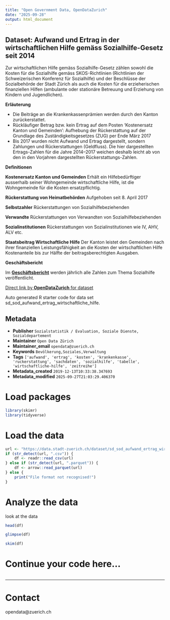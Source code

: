 ```yaml
---
title: "Open Government Data, OpenDataZurich"
date: "2025-09-28"
output: html_document
---
```


## Dataset: Aufwand und Ertrag in der wirtschaftlichen Hilfe gemäss Sozialhilfe-Gesetz seit 2014

Zur wirtschaftlichen Hilfe gemäss Sozialhilfe-Gesetz zählen sowohl die Kosten für die Sozialhilfe gemäss SKOS-Richtlinien (Richtlinien der Schweizerischen Konferenz für Sozialhilfe) und der Beschlüsse der Sozialbehörde der Stadt Zürich als auch die Kosten für die erzieherischen finanziellen Hilfen (ambulante oder stationäre Betreuung und Erziehung von Kindern und Jugendlichen).


**Erläuterung**


- Die Beiträge an die Krankenkassenprämien werden durch den Kanton zurückerstattet.
- Rückläufiger Betrag bzw. kein Ertrag auf dem Posten 'Kostenersatz Kanton und Gemeinden': Aufhebung der Rückerstattung auf der Grundlage des Zuständigkeitsgesetzes (ZUG) per Ende März 2017
- Bis 2017 wurden nicht Aufwand und Ertrag dargestellt, sondern Zahlungen und Rückerstattungen (Geldfluss). Die hier dargestellten Ertrags-Zahlen für die Jahre 2014–2017 weichen deshalb leicht ab von den in den Vorjahren dargestellten Rückerstattungs-Zahlen.


[]()

**Definitionen**


**Kostenersatz Kanton und Gemeinden**
Erhält ein Hilfebedürftiger ausserhalb seiner Wohngemeinde wirtschaftliche Hilfe, ist die Wohngemeinde für die Kosten ersatzpflichtig.

**Rückerstattung von Heimatbehörden**
Aufgehoben seit 8. April 2017

**Selbstzahler**
Rückerstattungen von Sozialhilfebeziehenden

**Verwandte**
Rückerstattungen von Verwandten von Sozialhilfebeziehenden

**Sozialinstitutionen**
Rückerstattungen von Sozialinstitutionen wie IV, AHV, ALV etc.

**Staatsbeitrag Wirtschaftliche Hilfe**
Der Kanton leistet den Gemeinden nach ihrer finanziellen Leistungsfähigkeit an die Kosten der wirtschaftlichen Hilfe Kostenanteile bis zur Hälfte der beitragsberechtigten Ausgaben.


[]()

**Geschäftsbericht**


Im [**Geschäftsbericht**](https://www.stadt-zuerich.ch/geschaeftsbericht) werden jährlich alle Zahlen zum Thema Sozialhilfe veröffentlicht.


[]()



[Direct link by **OpenDataZurich** for dataset](https://data.stadt-zuerich.ch/dataset/sd_sod_aufwand_ertrag_wirtschaftliche_hilfe)

Auto generated R starter code for data set sd_sod_aufwand_ertrag_wirtschaftliche_hilfe.

## Metadata

- **Publisher** `Sozialstatistik / Evaluation, Soziale Dienste, Sozialdepartement`
- **Maintainer** `Open Data Zürich`
- **Maintainer_email** `opendata@zuerich.ch`
- **Keywords** `Bevölk­erung,Soziales,Ver­walt­ung`
- **Tags** `['aufwand', 'ertrag', 'kosten', 'krankenkasse', 'ruckerstattung', 'sachdaten', 'sozialhilfe', 'tabelle', 'wirtschaftliche-hilfe', 'zeitreihe']`
- **Metadata_created** `2019-12-13T10:33:38.347693`
- **Metadata_modified** `2025-09-27T21:03:29.406370`


# Load packages

```r
library(skimr)
library(tidyverse)
```

# Load the data

```r
url <- "https://data.stadt-zuerich.ch/dataset/sd_sod_aufwand_ertrag_wirtschaftliche_hilfe/download/sd_sod_aufwand_ertrag_wirtschaftliche_hilfe.csv"
if (str_detect(url, ".csv")) {
    df <- readr::read_csv(url)
} else if (str_detect(url, ".parquet")) {
    df <- arrow::read_parquet(url)
} else {
    print("File format not recognised!")
}
```

# Analyze the data

look at the data
```r
head(df)
```

```r
glimpse(df)
```

```r
skim(df)
```

# Continue your code here...

```r

```

------------------------------------------------------------------------

# Contact

opendata@zuerich.ch
